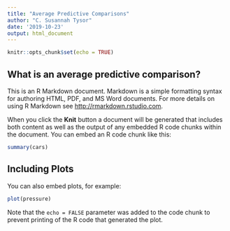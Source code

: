 ```yaml
---
title: "Average Predictive Comparisons"
author: "C. Susannah Tysor"
date: '2019-10-23'
output: html_document
---
```


```r
knitr::opts_chunk$set(echo = TRUE)
```

## What is an average predictive comparison?

This is an R Markdown document. Markdown is a simple formatting syntax for authoring HTML, PDF, and MS Word documents. For more details on using R Markdown see <http://rmarkdown.rstudio.com>.

When you click the **Knit** button a document will be generated that includes both content as well as the output of any embedded R code chunks within the document. You can embed an R code chunk like this:

```r
summary(cars)
```

## Including Plots

You can also embed plots, for example:

```r
plot(pressure)
```

Note that the `echo = FALSE` parameter was added to the code chunk to prevent printing of the R code that generated the plot.
